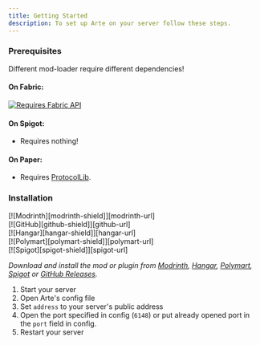 ```yaml
---
title: Getting Started
description: To set up Arte on your server follow these steps.
---
```


### Prerequisites

Different mod-loader require different dependencies!
#### On Fabric:
[![Requires Fabric API][fabric-api-shield]][fabric-api-url]

#### On Spigot:
* Requires nothing!

#### On Paper:
* Requires [ProtocolLib][protocol-url].

### Installation
<div className="devins-badge">
    [![Modrinth][modrinth-shield]][modrinth-url]
</div>
<div className="devins-badge">
    [![GitHub][github-shield]][github-url]
</div>
<div className="devins-badge">
    [![Hangar][hangar-shield]][hangar-url]
</div>
<div className="devins-badge">
    [![Polymart][polymart-shield]][polymart-url]
</div>

[//]: # (<div className="devins-badge">)

[//]: # (    [![CurseForge][curseforge-shield]][curseforge-url])

[//]: # (</div>)
<div className="devins-badge">
    [![Spigot][spigot-shield]][spigot-url]
</div>

[//]: # (_Download and install the mod or plugin from [Modrinth][modrinth-versions-url], [Hangar][hangar-versions-url], [Polymart][polymart-updates-url], [CurseForge][curseforge-updates-url], [Spigot][spigot-updates-url] or [GitHub Releases][github-releases-url]._)
_Download and install the mod or plugin from [Modrinth][modrinth-versions-url], [Hangar][hangar-versions-url], [Polymart][polymart-updates-url], [Spigot][spigot-updates-url] or [GitHub Releases][github-releases-url]._

1. Start your server
2. Open Arte's config file
3. Set `address` to your server's public address
4. Open the port specified in config (`6148`) or put already opened port in the `port` field in config.
5. Restart your server



[//]: # ( MARKDOWN LINKS & IMAGES )
[//]: # ( https://www.markdownguide.org/basic-syntax/#reference-style-links )
[fabric-api-shield]: https://raw.githubusercontent.com/intergrav/devins-badges/v3/assets/cozy/requires/fabric-api_64h.png
[fabric-api-url]: https://modrinth.com/mod/fabric-api
[protocol-url]: https://ci.dmulloy2.net/job/ProtocolLib//lastBuild/

[modrinth-shield]: https://raw.githubusercontent.com/intergrav/devins-badges/v3/assets/cozy/available/modrinth_64h.png
[modrinth-url]: https://modrinth.com/mod/arte
[github-shield]: https://raw.githubusercontent.com/intergrav/devins-badges/v3/assets/cozy/available/github_64h.png
[github-url]: https://github.com/ShardMC/arte
[hangar-shield]: https://raw.githubusercontent.com/intergrav/devins-badges/v3/assets/cozy/available/hangar_64h.png
[hangar-url]: https://hangar.papermc.io/shardmc/arte
[polymart-shield]: https://raw.githubusercontent.com/intergrav/devins-badges/v3/assets/cozy/available/polymart_64h.png
[polymart-url]: https://polymart.org/resource/arte.5242
[curseforge-shield]: https://raw.githubusercontent.com/intergrav/devins-badges/v3/assets/cozy/available/curseforge_64h.png
[curseforge-url]: https://curseforge.com/minecraft/bukkit-plugins/arte-for-spigot
[spigot-shield]: https://raw.githubusercontent.com/intergrav/devins-badges/v3/assets/cozy/supported/spigot_64h.png
[spigot-url]: https://www.spigotmc.org/resources/arte.114150/

[modrinth-versions-url]: https://modrinth.com/mod/arte/versions
[hangar-versions-url]: https://hangar.papermc.io/shardmc/arte/versions
[polymart-updates-url]: https://polymart.org/resource/arte.5242/updates
[curseforge-updates-url]: https://curseforge.com/minecraft/bukkit-plugins/arte-for-spigot/files
[spigot-updates-url]: https://www.spigotmc.org/resources/arte.114150/updates
[github-releases-url]: https://github.com/ShardMC/arte/releases
